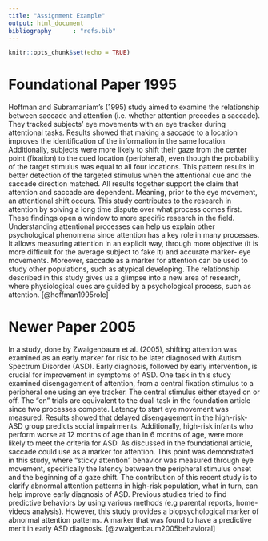 ```yaml
---
title: "Assignment Example"
output: html_document
bibliography      : "refs.bib"
---
```


```r
knitr::opts_chunk$set(echo = TRUE)
```

# Foundational Paper 1995

Hoffman and Subramaniam’s (1995) study aimed to examine the relationship between saccade and attention (i.e. whether attention precedes a saccade). They tracked subjects’ eye movements with an eye tracker during attentional tasks. Results showed that making a saccade to a location improves the identification of the information in the same location. Additionally, subjects were more likely to shift their gaze from the center point (fixation) to the cued location (peripheral), even though the probability of the target stimulus was equal to all four locations. This pattern results in better detection of the targeted stimulus when the attentional cue and the saccade direction matched. All results together support the claim that attention and saccade are dependent. Meaning, prior to the eye movement, an attentional shift occurs. This study contributes to the research in attention by solving a long time dispute over what process comes first. These findings open a window to more specific research in the field. Understanding attentional processes can help us explain other psychological phenomena since attention has a key role in many processes. It allows measuring attention in an explicit way, through more objective (it is more difficult for the average subject to fake it) and accurate marker- eye movements. Moreover, saccade as a marker for attention can be used to study other populations, such as atypical developing. The relationship described in this study gives us a glimpse into a new area of research, where physiological cues are guided by a psychological process, such as attention.
[@hoffman1995role]

# Newer Paper 2005

In a study, done by Zwaigenbaum et al. (2005), shifting attention was examined as an early marker for risk to be later diagnosed with Autism Spectrum Disorder (ASD). Early diagnosis, followed by early intervention, is crucial for improvement in symptoms of ASD. One task in this study examined disengagement of attention, from a central fixation stimulus to a peripheral one using an eye tracker. The central stimulus either stayed on or off. The “on” trials are equivalent to the dual-task in the foundation article since two processes compete. Latency to start eye movement was measured. Results showed that delayed disengagement in the high-risk-ASD group predicts social impairments. Additionally, high-risk infants who perform worse at 12 months of age than in 6 months of age, were more likely to meet the criteria for ASD. As discussed in the foundational article, saccade could use as a marker for attention. This point was demonstrated in this study, where “sticky attention” behavior was measured through eye movement, specifically the latency between the peripheral stimulus onset and the beginning of a gaze shift. The contribution of this recent study is to clarify abnormal attention patterns in high-risk population, what in turn, can help improve early diagnosis of ASD. Previous studies tried to find predictive behaviors by using various methods (e.g parental reports, home-videos analysis). However, this study provides a biopsychological marker of abnormal attention patterns. A marker that was found to have a predictive merit in early ASD diagnosis.
[@zwaigenbaum2005behavioral]



